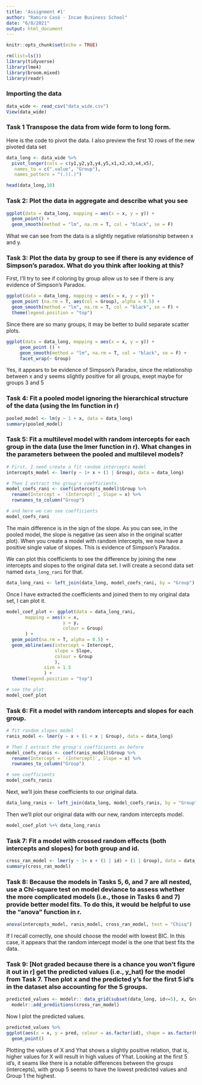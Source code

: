 ```yaml
---
title: 'Assignment #1'
author: "Ramiro Casó - Incae Business School"
date: "6/8/2021"
output: html_document
---
```


```r
knitr::opts_chunk$set(echo = TRUE)
```


```r
rm(list=ls())
library(tidyverse)
library(lme4)
library(broom.mixed)
library(readr)
```

### Importing the data 

```r
data_wide <- read_csv("data_wide.csv")
View(data_wide)
```
### Task 1 Transpose the data from wide form to long form. 

Here is the code to pivot the data. I also preview the first 10 rows of the new pivoted data set

```r
data_long <- data_wide %>%
  pivot_longer(cols = c(y1,y2,y3,y4,y5,x1,x2,x3,x4,x5),
   names_to = c(".value", "Group"),
   names_pattern = "(.)(.)")

head(data_long,10)
```

### Task 2: Plot the data in aggregate and describe what you see 

```r
ggplot(data = data_long, mapping = aes(x = x, y = y)) +
  geom_point() +
  geom_smooth(method = "lm", na.rm = T, col = "black", se = F)
```
What we can see from the data is a slightly negative relationship between x and y. 

### Task 3: Plot the data by group to see if there is any evidence of Simpson's paradox. What do you think after looking at this?

First, I'll try to see if coloring by group allow us to see if there is any evidence of Simpson's Paradox. 

```r
ggplot(data = data_long, mapping = aes(x = x, y = y)) +
  geom_point (na.rm = T, aes(col = Group), alpha = 0.5) +
  geom_smooth(method = "lm", na.rm = T, col = "black", se = F) +
  theme(legend.position = "top")

```
Since there are so many groups, it may be better to build separate scatter plots. 

```r
ggplot(data = data_long, mapping = aes(x = x, y = y)) +
     geom_point () +
     geom_smooth(method = "lm", na.rm = T, col = "black", se = F) +
     facet_wrap(~ Group) 
```


Yes, it appears to be evidence of Simpson's Paradox, since the relationship between x and y seems slightly positive for all groups, exept maybe for groups 3 and 5


### Task 4: Fit a pooled model ignoring the hierarchical structure of the data (using the lm function in r)


```r
pooled_model <- lm(y ~ 1 + x, data = data_long)
summary(pooled_model)
```

### Task 5: Fit a multilevel model with random intercepts for each group in the data (use the lmer function in r). What changes in the parameters between the pooled and multilevel models?

```r
# First, I need create a fit random intercepts model
intercepts_model <- lmer(y ~ 1+ x + (1 | Group), data = data_long) 

# Then I extract the group's coefficients. 
model_coefs_rani <- coef(intercepts_model)$Group %>% 
  rename(Intercept = `(Intercept)`, Slope = x) %>% 
  rownames_to_column("Group")

# and here we can see coefficients
model_coefs_rani
```
The main difference is in the sign of the slope. As you can see, in the pooled model, the slope is negative (as seen also in the original scatter plot). When you create a model with random intercepts, we now have a positive single value of slopes. This is evidence of Simpson's Paradox. 

We can plot this coefficients to see the difference by joining the new intercepts and slopes to the original data set. I will create a second data  set named `data_long_rani` for that. 

```r
data_long_rani <- left_join(data_long, model_coefs_rani, by = "Group")
```

Once I have extracted the coefficients and joined them to my original data set, I can plot it.

```r
model_coef_plot <- ggplot(data = data_long_rani, 
       mapping = aes(x = x, 
                     y = y, 
                     colour = Group)
       ) +
  geom_point(na.rm = T, alpha = 0.5) +
  geom_abline(aes(intercept = Intercept, 
                  slope = Slope,
                  colour = Group
                  ),
              size = 1.5
              ) +
  theme(legend.position = "top")

# see the plot
model_coef_plot
```


### Task 6: Fit a model with random intercepts and slopes for each group. 

```r
# fit random slopes model
ranis_model <- lmer(y ~ x + (1 + x | Group), data = data_long) 

# Then I extract the group's coefficients as before
model_coefs_ranis <- coef(ranis_model)$Group %>% 
  rename(Intercept = `(Intercept)`, Slope = x) %>% 
  rownames_to_column("Group")

# see coefficients
model_coefs_ranis
```

Next, we'll join these coefficients to our original data.

```r
data_long_ranis <- left_join(data_long, model_coefs_ranis, by = "Group")
```

Then we'll plot our original data with our new, random intercepts model. 

```r
model_coef_plot %+% data_long_ranis
```

### Task 7: Fit a model with crossed random effects (both intercepts and slopes) for both group and id.

```r
cross_ran_model <- lmer(y ~ 1+ x + (1 | id) + (1 | Group), data = data_long)
summary(cross_ran_model)
```

### Task 8: Because the models in Tasks 5, 6, and 7 are all nested, use a Chi-square test on model deviance to assess whether the more complicated models (i.e., those in Tasks 6 and 7) provide better model fits. To do this, it would be helpful to use the "anova" function in r.

```r
anova(intercepts_model, ranis_model, cross_ran_model, test = "Chisq")
```

If I recall correctly, one should choose the model with lowest BIC. In this case, it appears that the random intercept model is the one that best fits the data. 

### Task 9: [Not graded because there is a chance you won't figure it out in r] get the predicted values (i.e., y_hat) for the model from Task 7. Then plot x and the predicted y's for the first 5 id's in the dataset also accounting for the 5 groups. 

```r
predicted_values <- modelr:: data_grid(subset(data_long, id<=5), x, Group, id) %>%
  modelr::add_predictions(cross_ran_model)
```

Now I plot the predicted values. 

```r
predicted_values %>%
ggplot(aes(x = x, y = pred, colour = as.factor(id), shape = as.factor(Group) )) +
  geom_point() 
```
Plotting the values of X and Yhat shows a slightly positive relation, that is, higher values for X will result in high values of Yhat. Looking at the first 5 id's, it seams like there is a notable differences between the groups (intercepts), with group 5 seems to have the lowest predicted values and Group 1 the highest. 
